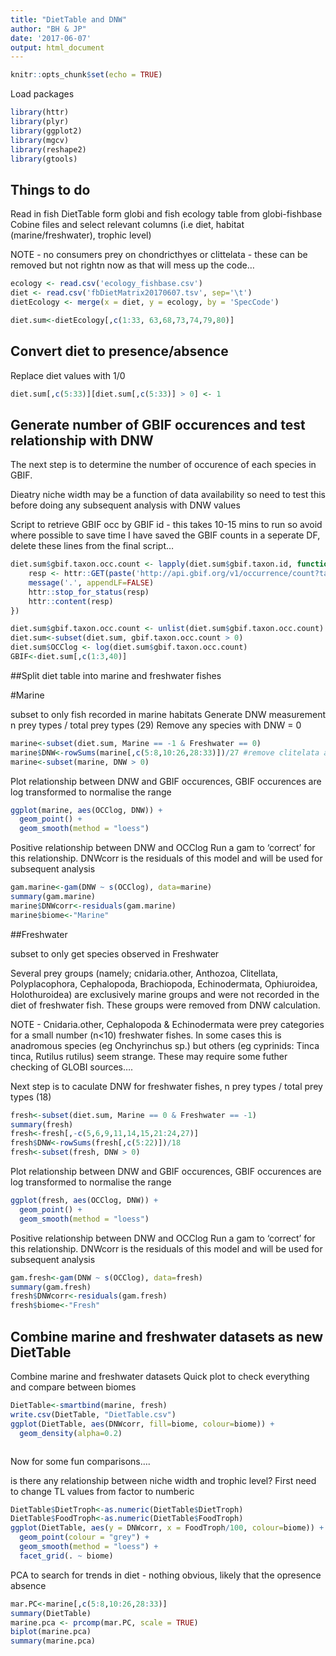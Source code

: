 ```yaml
---
title: "DietTable and DNW"
author: "BH & JP"
date: '2017-06-07'
output: html_document
---
```


```r
knitr::opts_chunk$set(echo = TRUE)
```

Load packages
```r
library(httr)
library(plyr)
library(ggplot2)
library(mgcv)
library(reshape2)
library(gtools)

```




## Things to do

Read in fish DietTable form globi and fish ecology table from globi-fishbase
Cobine files and select relevant columns (i.e diet, habitat (marine/freshwater), trophic level)

NOTE - no consumers prey on chondricthyes or clittelata - these can be removed but not rightn now as that will mess up the code...


```r
ecology <- read.csv('ecology_fishbase.csv')
diet <- read.csv('fbDietMatrix20170607.tsv', sep='\t')
dietEcology <- merge(x = diet, y = ecology, by = 'SpecCode')

diet.sum<-dietEcology[,c(1:33, 63,68,73,74,79,80)]

```


## Convert diet to presence/absence

Replace diet values with 1/0


```r
diet.sum[,c(5:33)][diet.sum[,c(5:33)] > 0] <- 1
```


## Generate number of GBIF occurences and test relationship with DNW

The next step is to determine the number of occurence of each species in GBIF.

Dieatry niche width may be a function of data availability so need to test this before doing any subsequent analysis with DNW values

Script to retrieve GBIF occ by GBIF id - this takes 10-15 mins to run so avoid where possible
to save time I have saved the GBIF counts in a seperate DF, delete these lines from the final script...
```r

diet.sum$gbif.taxon.occ.count <- lapply(diet.sum$gbif.taxon.id, function(taxonKey) {
	resp <- httr::GET(paste('http://api.gbif.org/v1/occurrence/count?taxonKey=',taxonKey, sep=""))
	message('.', appendLF=FALSE)
	httr::stop_for_status(resp)
	httr::content(resp)
})

diet.sum$gbif.taxon.occ.count <- unlist(diet.sum$gbif.taxon.occ.count)
diet.sum<-subset(diet.sum, gbif.taxon.occ.count > 0)
diet.sum$OCClog <- log(diet.sum$gbif.taxon.occ.count)
GBIF<-diet.sum[,c(1:3,40)]

```


##Split diet table into marine and freshwater fishes

#Marine

subset to only fish recorded in marine habitats
Generate DNW measurement n prey types / total prey types (29)
Remove any species with DNW = 0

```r

marine<-subset(diet.sum, Marine == -1 & Freshwater == 0)
marine$DNW<-rowSums(marine[,c(5:8,10:26,28:33)])/27 #remove clitelata and chondrythes now...
marine<-subset(marine, DNW > 0)

```


Plot relationship between DNW and GBIF occurences, GBIF occurences are log transformed to normalise the range

```r
ggplot(marine, aes(OCClog, DNW)) +
  geom_point() +
  geom_smooth(method = "loess")

```
Positive relationship between DNW and OCClog
Run a gam to 'correct' for this relationship.
DNWcorr is the residuals of this model and will be used for subsequent analysis

```r
gam.marine<-gam(DNW ~ s(OCClog), data=marine)
summary(gam.marine)
marine$DNWcorr<-residuals(gam.marine)
marine$biome<-"Marine"

```

##Freshwater

subset to only get species observed in Freshwater

Several prey groups (namely; cnidaria.other, Anthozoa, Clitellata, Polyplacophora, Cephalopoda, Brachiopoda, Echinodermata, Ophiuroidea, Holothuroidea) are exclusively marine groups and were not recorded in the diet of freshwater fish. These groups were removed from DNW calculation. 

NOTE - Cnidaria.other, Cephalopoda & Echinodermata were prey categories for a small number (n<10) freshwater fishes. In some cases this is anadromous species (eg Onchyrinchus sp.) but others (eg cyprinids: Tinca tinca, Rutilus rutilus) seem strange. These may require some futher checking of GLOBI sources....

Next step is to caculate DNW for freshwater fishes, n prey types / total prey types (18)

```r
fresh<-subset(diet.sum, Marine == 0 & Freshwater == -1)
summary(fresh)
fresh<-fresh[,-c(5,6,9,11,14,15,21:24,27)]
fresh$DNW<-rowSums(fresh[,c(5:22)])/18
fresh<-subset(fresh, DNW > 0)


```



Plot relationship between DNW and GBIF occurences, GBIF occurences are log transformed to normalise the range

```r
ggplot(fresh, aes(OCClog, DNW)) +
  geom_point() +
  geom_smooth(method = "loess")

```
Positive relationship between DNW and OCClog
Run a gam to 'correct' for this relationship.
DNWcorr is the residuals of this model and will be used for subsequent analysis

```r
gam.fresh<-gam(DNW ~ s(OCClog), data=fresh)
summary(gam.fresh)
fresh$DNWcorr<-residuals(gam.fresh)
fresh$biome<-"Fresh"

```

## Combine marine and freshwater datasets as new DietTable

Combine marine and freshwater datasets
Quick plot to check everything and compare between biomes

```r

DietTable<-smartbind(marine, fresh)
write.csv(DietTable, "DietTable.csv")
ggplot(DietTable, aes(DNWcorr, fill=biome, colour=biome)) +
  geom_density(alpha=0.2) 



```
 
 Now for some fun comparisons....
 
 is there any relationship between niche width and trophic level?
 First need to change TL values from factor to numberic
 
```r
DietTable$DietTroph<-as.numeric(DietTable$DietTroph)
DietTable$FoodTroph<-as.numeric(DietTable$FoodTroph)
ggplot(DietTable, aes(y = DNWcorr, x = FoodTroph/100, colour=biome)) +
  geom_point(colour = "grey") +
  geom_smooth(method = "loess") +
  facet_grid(. ~ biome)


```




PCA to search for trends in diet - nothing obvious, likely that the opresence absence 

```r
mar.PC<-marine[,c(5:8,10:26,28:33)]
summary(DietTable)
marine.pca <- prcomp(mar.PC, scale = TRUE) 
biplot(marine.pca)
summary(marine.pca)


```